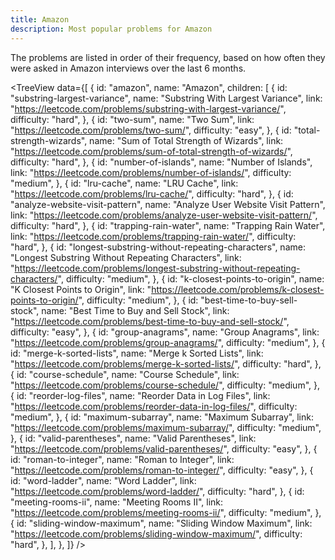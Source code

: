 ```yaml
---
title: Amazon
description: Most popular problems for Amazon
---
```


<Note type="note" title="Note">
The problems are listed in order of their frequency, based on how often they were asked in Amazon interviews over the last 6 months.
</Note>

<TreeView
  data={[
    {
      id: "amazon",
      name: "Amazon",
      children: [
        {
          id: "substring-largest-variance",
          name: "Substring With Largest Variance",
          link: "https://leetcode.com/problems/substring-with-largest-variance/",
          difficulty: "hard",
        },
        {
          id: "two-sum",
          name: "Two Sum",
          link: "https://leetcode.com/problems/two-sum/",
          difficulty: "easy",
        },
        {
          id: "total-strength-wizards",
          name: "Sum of Total Strength of Wizards",
          link: "https://leetcode.com/problems/sum-of-total-strength-of-wizards/",
          difficulty: "hard",
        },
        {
          id: "number-of-islands",
          name: "Number of Islands",
          link: "https://leetcode.com/problems/number-of-islands/",
          difficulty: "medium",
        },
        {
          id: "lru-cache",
          name: "LRU Cache",
          link: "https://leetcode.com/problems/lru-cache/",
          difficulty: "hard",
        },
        {
          id: "analyze-website-visit-pattern",
          name: "Analyze User Website Visit Pattern",
          link: "https://leetcode.com/problems/analyze-user-website-visit-pattern/",
          difficulty: "hard",
        },
        {
          id: "trapping-rain-water",
          name: "Trapping Rain Water",
          link: "https://leetcode.com/problems/trapping-rain-water/",
          difficulty: "hard",
        },
        {
          id: "longest-substring-without-repeating-characters",
          name: "Longest Substring Without Repeating Characters",
          link: "https://leetcode.com/problems/longest-substring-without-repeating-characters/",
          difficulty: "medium",
        },
        {
          id: "k-closest-points-to-origin",
          name: "K Closest Points to Origin",
          link: "https://leetcode.com/problems/k-closest-points-to-origin/",
          difficulty: "medium",
        },
        {
          id: "best-time-to-buy-sell-stock",
          name: "Best Time to Buy and Sell Stock",
          link: "https://leetcode.com/problems/best-time-to-buy-and-sell-stock/",
          difficulty: "easy",
        },
        {
          id: "group-anagrams",
          name: "Group Anagrams",
          link: "https://leetcode.com/problems/group-anagrams/",
          difficulty: "medium",
        },
        {
          id: "merge-k-sorted-lists",
          name: "Merge k Sorted Lists",
          link: "https://leetcode.com/problems/merge-k-sorted-lists/",
          difficulty: "hard",
        },
        {
          id: "course-schedule",
          name: "Course Schedule",
          link: "https://leetcode.com/problems/course-schedule/",
          difficulty: "medium",
        },
        {
          id: "reorder-log-files",
          name: "Reorder Data in Log Files",
          link: "https://leetcode.com/problems/reorder-data-in-log-files/",
          difficulty: "medium",
        },
        {
          id: "maximum-subarray",
          name: "Maximum Subarray",
          link: "https://leetcode.com/problems/maximum-subarray/",
          difficulty: "medium",
        },
        {
          id: "valid-parentheses",
          name: "Valid Parentheses",
          link: "https://leetcode.com/problems/valid-parentheses/",
          difficulty: "easy",
        },
        {
          id: "roman-to-integer",
          name: "Roman to Integer",
          link: "https://leetcode.com/problems/roman-to-integer/",
          difficulty: "easy",
        },
        {
          id: "word-ladder",
          name: "Word Ladder",
          link: "https://leetcode.com/problems/word-ladder/",
          difficulty: "hard",
        },
        {
          id: "meeting-rooms-ii",
          name: "Meeting Rooms II",
          link: "https://leetcode.com/problems/meeting-rooms-ii/",
          difficulty: "medium",
        },
        {
          id: "sliding-window-maximum",
          name: "Sliding Window Maximum",
          link: "https://leetcode.com/problems/sliding-window-maximum/",
          difficulty: "hard",
        },
      ],
    },
  ]}
/>
